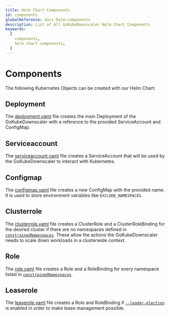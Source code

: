 ```yaml
---
title: Helm Chart Components
id: components
globalReference: docs-helm-components
description: List of All GoKubeDownscaler Helm Chart Components
keywords:
  [
    components,
    helm chart components,
  ]
---
```


# Components

The following Kubernetes Objects can be created with our Helm Chart:

## Deployment

The [deployment.yaml](repo:deployments/chart/templates/deployment.yaml) file creates the main Deployment of the GoKubeDownscaler
with a reference to the provided ServiceAccount and ConfigMap.

## Serviceaccount

The [serviceaccount.yaml](repo:deployments/chart/templates/serviceaccount.yaml) file creates a ServiceAccount
that will be used by the GoKubeDownscaler to interact with Kubernetes.

## Configmap

The [configmap.yaml](repo:deployments/chart/templates/configmap.yaml) file creates a new ConfigMap with the provided name.
It is used to store environment variables like `EXCLUDE_NAMESPACES`.

## Clusterrole

The [clusterrole.yaml](repo:deployments/chart/templates/clusterrole.yaml) file creates a ClusterRole and a ClusterRoleBinding
for the desired cluster if there are no namespaces defined in [`constrainedNamespaces`](ref:docs-helm-constrained-namespaces).
These allow the actions the GoKubeDownscaler needs to scale down workloads in a clusterwide context.

## Role

The [role.yaml](repo:deployments/chart/templates/role.yaml) file creates a Role and a RoleBinding
for every namespace listed in [`constrainedNamespaces`](ref:docs-helm-constrained-namespaces).

## Leaserole

The [leaserole.yaml](repo:deployments/chart/templates/leaserole.yaml) file creates a Role and RoleBinding
if [`--leader-election`](ref:docs-runtime-configuration#leader-election) is enabled in order to make lease management possible.
